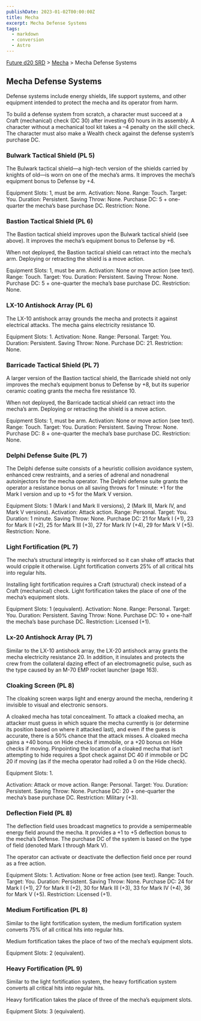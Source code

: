 ```yaml
---
publishDate: 2023-01-02T00:00:00Z
title: Mecha
excerpt: Mecha Defense Systems
tags:
  - markdown
  - conversion
  - Astro
---
```






[Future d20 SRD](/#futureD20) > [Mecha](future-d20-srd-mecha-index) > Mecha Defense Systems




## Mecha Defense Systems


Defense systems include energy shields, life support systems, and other equipment intended to protect the mecha and its operator from harm.


To build a defense system from scratch, a character must succeed at a Craft (mechanical) check (DC 30) after investing 60 hours in its assembly. A character without a mechanical tool kit takes a –4 penalty on the skill check. The character must also make a Wealth check against the defense system’s purchase DC.


### Bulwark Tactical Shield (PL 5)


The Bulwark tactical shield—a high-tech version of the shields carried by knights of old—is worn on one of the mecha’s arms. It improves the mecha’s equipment bonus to Defense by +4.



Equipment Slots: 1, must be arm.
Activation: None.
Range: Touch.
Target: You.
Duration: Persistent.
Saving Throw: None.
Purchase DC: 5 + one-quarter the mecha’s base purchase DC.
Restriction: None.


### Bastion Tactical Shield (PL 6)


The Bastion tactical shield improves upon the Bulwark tactical shield (see above). It improves the mecha’s equipment bonus to Defense by +6.


When not deployed, the Bastion tactical shield can retract into the mecha’s arm. Deploying or retracting the shield is a move action.



Equipment Slots: 1, must be arm.
Activation: None or move action (see text).
Range: Touch.
Target: You.
Duration: Persistent.
Saving Throw: None.
Purchase DC: 5 + one-quarter the mecha’s base purchase DC.
Restriction: None.


### LX-10 Antishock Array (PL 6)


The LX-10 antishock array grounds the mecha and protects it against electrical attacks. The mecha gains electricity resistance 10.



Equipment Slots: 1.
Activation: None.
Range: Personal.
Target: You.
Duration: Persistent.
Saving Throw: None.
Purchase DC: 21.
Restriction: None.


### Barricade Tactical Shield (PL 7)


A larger version of the Bastion tactical shield, the Barricade shield not only improves the mecha’s equipment bonus to Defense by +8, but its superior ceramic coating grants the mecha fire resistance 10.


When not deployed, the Barricade tactical shield can retract into the mecha’s arm. Deploying or retracting the shield is a move action.



Equipment Slots: 1, must be arm.
Activation: None or move action (see text).
Range: Touch.
Target: You.
Duration: Persistent.
Saving Throw: None.
Purchase DC: 8 + one-quarter the mecha’s base purchase DC.
Restriction: None.


### Delphi Defense Suite (PL 7)


The Delphi defense suite consists of a heuristic collision avoidance system, enhanced crew restraints, and a series of adrenal and nonadrenal autoinjectors for the mecha operator. The Delphi defense suite grants the operator a resistance bonus on all saving throws for 1 minute: +1 for the Mark I version and up to +5 for the Mark V version.



Equipment Slots: 1 (Mark I and Mark II versions), 2 (Mark III, Mark IV, and Mark V versions).
Activation: Attack action.
Range: Personal.
Target: You.
Duration: 1 minute.
Saving Throw: None.
Purchase DC: 21 for Mark I (+1), 23 for Mark II (+2), 25 for Mark III (+3), 27 for Mark IV (+4), 29 for Mark V (+5).
Restriction: None.


### Light Fortification (PL 7)


The mecha’s structural integrity is reinforced so it can shake off attacks that would cripple it otherwise. Light fortification converts 25% of all critical hits into regular hits.


Installing light fortification requires a Craft (structural) check instead of a Craft (mechanical) check. Light fortification takes the place of one of the mecha’s equipment slots.



Equipment Slots: 1 (equivalent).
Activation: None.
Range: Personal.
Target: You.
Duration: Persistent.
Saving Throw: None.
Purchase DC: 10 + one-half the mecha’s base purchase DC.
Restriction: Licensed (+1).


### Lx-20 Antishock Array (PL 7)


Similar to the LX-10 antishock array, the LX-20 antishock array grants the mecha electricity resistance 20. In addition, it insulates and protects the crew from the collateral dazing effect of an electromagnetic pulse, such as the type caused by an M-70 EMP rocket launcher (page 163).


### Cloaking Screen (PL 8)


The cloaking screen warps light and energy around the mecha, rendering it invisible to visual and electronic sensors.


A cloaked mecha has total concealment. To attack a cloaked mecha, an attacker must guess in which square the mecha currently is (or determine its position based on where it attacked last), and even if the guess is accurate, there is a 50% chance that the attack misses. A cloaked mecha gains a +40 bonus on Hide checks if immobile, or a +20 bonus on Hide checks if moving. Pinpointing the location of a cloaked mecha that isn’t attempting to hide requires a Spot check against DC 40 if immobile or DC 20 if moving (as if the mecha operator had rolled a 0 on the Hide check).



Equipment Slots: 1.

Activation: Attack or move action.
Range: Personal.
Target: You.
Duration: Persistent.
Saving Throw: None.
Purchase DC: 20 + one-quarter the mecha’s base purchase DC.
Restriction: Military (+3).


### Deflection Field (PL 8)


The deflection field uses broadcast magnetics to provide a semipermeable energy field around the mecha. It provides a +1 to +5 deflection bonus to the mecha’s Defense. The purchase DC of the system is based on the type of field (denoted Mark I through Mark V).


The operator can activate or deactivate the deflection field once per round as a free action.



Equipment Slots: 1.
Activation: None or free action (see text).
Range: Touch.
Target: You.
Duration: Persistent.
Saving Throw: None.
Purchase DC: 24 for Mark I (+1), 27 for Mark II (+2), 30 for Mark III (+3), 33 for Mark IV (+4), 36 for Mark V (+5).
Restriction: Licensed (+1).


### Medium Fortification (PL 8)


Similar to the light fortification system, the medium fortification system converts 75% of all critical hits into regular hits.


Medium fortification takes the place of two of the mecha’s equipment slots.


Equipment Slots: 2 (equivalent).


### Heavy Fortification (PL 9)


Similar to the light fortification system, the heavy fortification system converts all critical hits into regular hits.


Heavy fortification takes the place of three of the mecha’s equipment slots.


Equipment Slots: 3 (equivalent).



